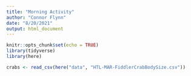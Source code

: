 ```yaml
---
title: "Morning Activity"
author: "Connor Flynn"
date: "8/20/2021"
output: html_document
---
```


```r
knitr::opts_chunk$set(echo = TRUE)
library(tidyverse)
library(here)

```
```r
crabs <- read_csv(here("data", "HTL-MAR-FiddlerCrabBodySize.csv"))
```

